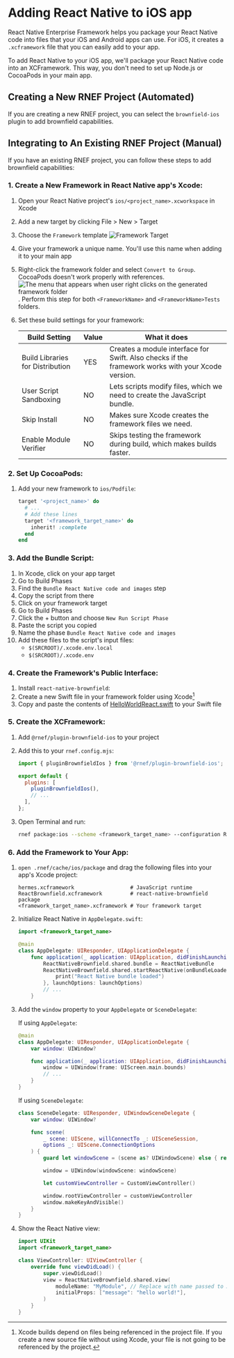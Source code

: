 
# Adding React Native to iOS app

React Native Enterprise Framework helps you package your React Native code into files that your iOS and Android apps can use. For iOS, it creates a `.xcframework` file that you can easily add to your app.

To add React Native to your iOS app, we'll package your React Native code into an XCFramework. This way, you don't need to set up Node.js or CocoaPods in your main app.

## Creating a New RNEF Project (Automated)

If you are creating a new RNEF project, you can select the `brownfield-ios` plugin to add brownfield capabilities.

## Integrating to An Existing RNEF Project (Manual)

If you have an existing RNEF project, you can follow these steps to add brownfield capabilities:

### 1. Create a New Framework in React Native app's Xcode:

1. Open your React Native project's `ios/<project_name>.xcworkspace` in Xcode
1. Add a new target by clicking File > New > Target
1. Choose the `Framework` template
   ![Framework Target](/brownfield_framework_target.png)
1. Give your framework a unique name. You'll use this name when adding it to your main app
1. Right-click the framework folder and select `Convert to Group`. CocoaPods doesn't work properly with references.
   ![The menu that appears when user right clicks on the generated framework folder](/brownfield_convert_to_group.png). Perform this step for both `<FrameworkName>` and `<FrameworkName>Tests` folders.
1. Set these build settings for your framework:

   | Build Setting                    | Value | What it does                                                                                      |
   | -------------------------------- | ----- | ------------------------------------------------------------------------------------------------- |
   | Build Libraries for Distribution | YES   | Creates a module interface for Swift. Also checks if the framework works with your Xcode version. |
   | User Script Sandboxing           | NO    | Lets scripts modify files, which we need to create the JavaScript bundle.                         |
   | Skip Install                     | NO    | Makes sure Xcode creates the framework files we need.                                             |
   | Enable Module Verifier           | NO    | Skips testing the framework during build, which makes builds faster.                              |

### 2. Set Up CocoaPods:

1. Add your new framework to `ios/Podfile`:

   ```ruby title="Podfile"
   target '<project_name>' do
     # ...
     # Add these lines
     target '<framework_target_name>' do
       inherit! :complete
     end
   end
   ```

### 3. Add the Bundle Script:

1. In Xcode, click on your app target
1. Go to Build Phases
1. Find the `Bundle React Native code and images` step
1. Copy the script from there
1. Click on your framework target
1. Go to Build Phases
1. Click the + button and choose `New Run Script Phase`
1. Paste the script you copied
1. Name the phase `Bundle React Native code and images`
1. Add these files to the script's input files:
   - `$(SRCROOT)/.xcode.env.local`
   - `$(SRCROOT)/.xcode.env`

### 4. Create the Framework's Public Interface:

1. Install `react-native-brownfield`:
   <PackageManagerTabs command="install @callstack/react-native-brownfield" />
1. Create a new Swift file in your framework folder using Xcode[^1]
1. Copy and paste the contents of [HelloWorldReact.swift](https://github.com/callstack/rnef/tree/main/packages/plugin-brownfield-ios/template/ios/HelloWorldReact/HelloWorldReact.swift) to your Swift file

### 5. Create the XCFramework:

1. Add `@rnef/plugin-brownfield-ios` to your project
   <PackageManagerTabs command="install @rnef/plugin-brownfield-ios" />
1. Add this to your `rnef.config.mjs`:

   ```js title="rnef.config.mjs"
   import { pluginBrownfieldIos } from '@rnef/plugin-brownfield-ios';

   export default {
     plugins: [
       pluginBrownfieldIos(),
       // ...
     ],
   };
   ```

1. Open Terminal and run:

   ```sh title="Terminal"
   rnef package:ios --scheme <framework_target_name> --configuration Release
   ```

### 6. Add the Framework to Your App:

1. `open .rnef/cache/ios/package` and drag the following files into your app's Xcode project:
   ```
   hermes.xcframework                  # JavaScript runtime
   ReactBrownfield.xcframework         # react-native-brownfield package
   <framework_target_name>.xcframework # Your framework target
   ```
1. Initialize React Native in `AppDelegate.swift`:
   ```swift
   import <framework_target_name>
   
   @main
   class AppDelegate: UIResponder, UIApplicationDelegate {
       func application(_ application: UIApplication, didFinishLaunchingWithOptions launchOptions: [UIApplication.LaunchOptionsKey: Any]?) -> Bool {
           ReactNativeBrownfield.shared.bundle = ReactNativeBundle
           ReactNativeBrownfield.shared.startReactNative(onBundleLoaded: {
               print("React Native bundle loaded")
           }, launchOptions: launchOptions)
           // ...
       }
   ```

1. Add the `window` property to your `AppDelegate` or `SceneDelegate`:

   If using `AppDelegate`:

   ```swift title="AppDelegate.swift"
   @main
   class AppDelegate: UIResponder, UIApplicationDelegate {
       var window: UIWindow?

       func application(_ application: UIApplication, didFinishLaunchingWithOptions launchOptions: [UIApplication.LaunchOptionsKey: Any]?) -> Bool {
           window = UIWindow(frame: UIScreen.main.bounds)
           // ...
       }
   }
   ```

   If using `SceneDelegate`:

   ```swift title="SceneDelegate.swift"
   class SceneDelegate: UIResponder, UIWindowSceneDelegate {
       var window: UIWindow?

       func scene(
           _ scene: UIScene, willConnectTo _: UISceneSession,
           options _: UIScene.ConnectionOptions
       ) {
           guard let windowScene = (scene as? UIWindowScene) else { return }

           window = UIWindow(windowScene: windowScene)

           let customViewController = CustomViewController()

           window.rootViewController = customViewController
           window.makeKeyAndVisible()
       }
   }
   ```

1. Show the React Native view:

   ```swift title="MyViewController.swift"
   import UIKit
   import <framework_target_name>

   class ViewController: UIViewController {
       override func viewDidLoad() {
           super.viewDidLoad()
           view = ReactNativeBrownfield.shared.view(
               moduleName: "MyModule", // Replace with name passed to AppRegistry.registerComponent
               initialProps: ["message": "hello world!"],
           )
       }
   }
   ```

[^1]: Xcode builds depend on files being referenced in the project file. If you create a new source file without using Xcode, your file is not going to be referenced by the project.
